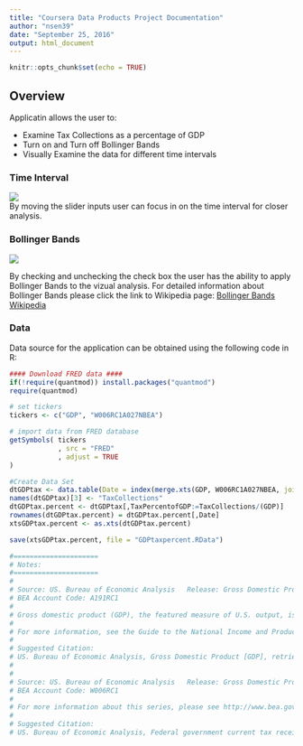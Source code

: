 ```yaml
---
title: "Coursera Data Products Project Documentation"
author: "nsen39"
date: "September 25, 2016"
output: html_document
---
```


```r
knitr::opts_chunk$set(echo = TRUE)
```

## Overview

Applicatin allows the user to:
 
- Examine Tax Collections as a percentage of GDP
- Turn on and Turn off Bollinger Bands
- Visually Examine the data for different time intervals

### Time Interval
![](./pics/TimeInterval.PNG)  
By moving the slider inputs user can focus in on the time interval for closer analysis.


### Bollinger Bands

![](./pics/BBands.PNG)
  
By checking and unchecking the check box the user has the ability to apply Bollinger Bands to the vizual analysis.
For detailed information about Bollinger Bands please click the link to Wikipedia page: 
[Bollinger Bands Wikipedia](https://en.wikipedia.org/wiki/Bollinger_Bands)
  

### Data

Data source for the application can be obtained using the following code in R:

```r
#### Download FRED data ####
if(!require(quantmod)) install.packages("quantmod")
require(quantmod)

# set tickers
tickers <- c("GDP", "W006RC1A027NBEA")

# import data from FRED database
getSymbols( tickers
            , src = "FRED"
            , adjust = TRUE
)

#Create Data Set
dtGDPtax <- data.table(Date = index(merge.xts(GDP, W006RC1A027NBEA, join = "inner")), merge.xts(GDP, W006RC1A027NBEA, join = "inner"))
names(dtGDPtax)[3] <- "TaxCollections"
dtGDPtax.percent <- dtGDPtax[,TaxPercentofGDP:=TaxCollections/(GDP)]
rownames(dtGDPtax.percent) = dtGDPtax.percent[,Date]
xtsGDPtax.percent <- as.xts(dtGDPtax.percent)

save(xtsGDPtax.percent, file = "GDPtaxpercent.RData")

#=====================
# Notes:
#=====================
#
# Source: US. Bureau of Economic Analysis   Release: Gross Domestic Product  
# BEA Account Code: A191RC1
# 
# Gross domestic product (GDP), the featured measure of U.S. output, is the market value of the goods and services produced by labor and property located in the United States.
# 
# For more information, see the Guide to the National Income and Product Accounts of the United States (NIPA) - (http://www.bea.gov/national/pdf/nipaguid.pdf)
# 
# Suggested Citation:
# US. Bureau of Economic Analysis, Gross Domestic Product [GDP], retrieved from FRED, Federal Reserve Bank of St. Louis; https://fred.stlouisfed.org/series/GDP, August 27, 2016.
#
#
# Source: US. Bureau of Economic Analysis   Release: Gross Domestic Product  
# BEA Account Code: W006RC1
# 
# For more information about this series, please see http://www.bea.gov/national/.
# 
# Suggested Citation:
# US. Bureau of Economic Analysis, Federal government current tax receipts [W006RC1A027NBEA], retrieved from FRED, Federal Reserve Bank of St. Louis; https://fred.stlouisfed.org/series/W006RC1A027NBEA, September 24, 2016.

```
